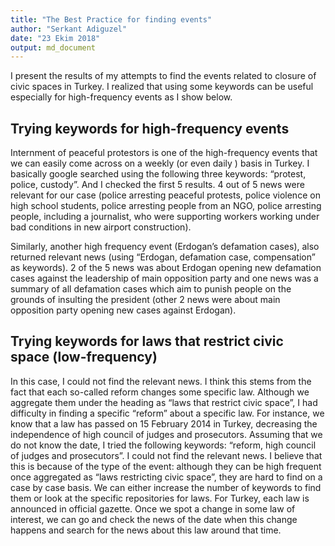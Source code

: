 ```yaml
---
title: "The Best Practice for finding events"
author: "Serkant Adiguzel"
date: "23 Ekim 2018"
output: md_document
---
```

I present the results of my attempts to find the events related to closure of civic spaces in Turkey. I realized that using some keywords can be useful especially for high-frequency events as I show below.

## Trying keywords for high-frequency events
Internment of peaceful protestors is one of the high-frequency events that we can easily come across on a weekly (or even daily ) basis in Turkey. I basically google searched using the following three keywords: "protest, police, custody". And I checked the first 5 results. 4 out of 5 news were relevant for our case (police arresting peaceful protests, police violence on high school students, police arresting people from an NGO, police arresting people, including a journalist, who were supporting workers working under bad conditions in new airport construction).    

Similarly, another high frequency event (Erdogan's defamation cases), also returned relevant news (using "Erdogan, defamation case, compensation" as keywords). 2 of the 5 news was about Erdogan opening new defamation cases against the leadership of main opposition party and one news was a summary of all defamation cases which aim to punish people on the grounds of insulting the president (other 2 news were about main opposition party opening new cases against Erdogan).

## Trying keywords for laws that restrict civic space (low-frequency)
In this case, I could not find the relevant news. I think this stems from the fact that each so-called reform changes some specific law. Although we aggregate them under the heading as "laws that restrict civic space", I had difficulty in finding a specific "reform" about a specific law. For instance, we know that a law  has passed on 15 February 2014 in Turkey, decreasing the independence of high council of judges and prosecutors. Assuming that we do not know the date, I tried the following keywords: "reform, high council of judges and prosecutors". I could not find the relevant news. I believe that this is because of the type of the event: although they can be high frequent once aggregated as "laws restricting civic space", they are hard to find on a case by case basis. We can either increase the number of keywords to find them or look at the specific repositories for laws. For Turkey, each law is announced in official gazette. Once we spot a change in some law of interest, we can go and check the news of the date when this change happens and search for the news about this law around that time.



